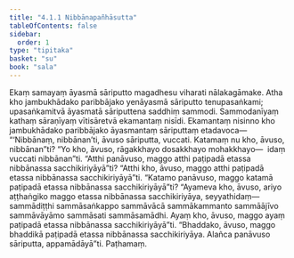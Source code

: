 ```yaml
---
title: "4.1.1 Nibbānapañhāsutta"
tableOfContents: false
sidebar:
  order: 1
type: "tipitaka"
basket: "su"
book: "sala"
---
```



<DynamicBreadcrumb />

<Division number="314" book="sala">

<Paragraph number="1325" book="sala">
Ekaṃ samayaṃ āyasmā sāriputto magadhesu viharati nālakagāmake. Atha kho jambukhādako paribbājako yenāyasmā sāriputto tenupasaṅkami; upasaṅkamitvā āyasmatā sāriputtena saddhiṃ sammodi. Sammodanīyaṃ kathaṃ sāraṇīyaṃ vītisāretvā ekamantaṃ nisīdi. Ekamantaṃ nisinno kho jambukhādako paribbājako āyasmantaṃ sāriputtaṃ etadavoca—
</Paragraph>

<Paragraph number="1326" book="sala">
“‘Nibbānaṃ, nibbānan’ti, āvuso sāriputta, vuccati. Katamaṃ nu kho, āvuso, nibbānan”ti? “Yo kho, āvuso, rāgakkhayo dosakkhayo mohakkhayo—  idaṃ vuccati nibbānan”ti. “Atthi panāvuso, maggo atthi paṭipadā etassa nibbānassa sacchikiriyāyā”ti? “Atthi kho, āvuso, maggo atthi paṭipadā etassa nibbānassa sacchikiriyāyā”ti. “Katamo panāvuso, maggo katamā paṭipadā etassa nibbānassa sacchikiriyāyā”ti? “Ayameva kho, āvuso, ariyo aṭṭhaṅgiko maggo etassa nibbānassa sacchikiriyāya, seyyathidaṃ—  sammādiṭṭhi sammāsaṅkappo sammāvācā sammākammanto sammāājīvo sammāvāyāmo sammāsati sammāsamādhi. Ayaṃ kho, āvuso, maggo ayaṃ paṭipadā etassa nibbānassa sacchikiriyāyā”ti. “Bhaddako, āvuso, maggo bhaddikā paṭipadā etassa nibbānassa sacchikiriyāya. Alañca panāvuso sāriputta, appamādāyā”ti.

</Paragraph>
</Division>

<Paragraph number="1327" type="center" book="sala">
Paṭhamaṃ.
</Paragraph>